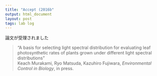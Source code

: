 ```yaml
---
title: "Accept (2016b"
output: html_document
layout: post
tags: lab log
---
```


論文が受理されました  

> “A basis for selecting light spectral distribution for evaluating leaf photosynthetic rates of plants grown under different light spectral distributions”  
> Keach Murakami, Ryo Matsuda, Kazuhiro Fujiwara, *Environmental Control in Biology*, in press.